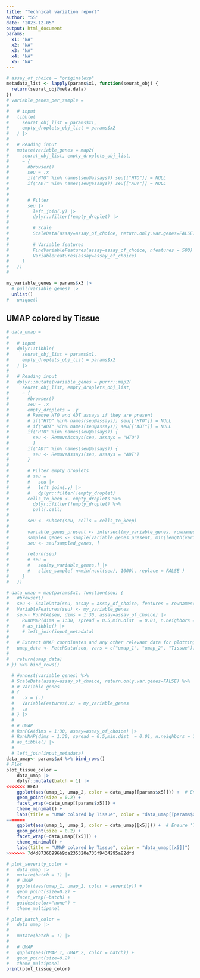 ```yaml
---
title: "Technical variation report"
author: "SS"
date: "2023-12-05"
output: html_document
params: 
  x1: "NA"
  x2: "NA"
  x3: "NA" 
  x4: "NA"
  x5: "NA"
---
```

```r
# assay_of_choice = "originalexp"
metadata_list <- lapply(params$x1, function(seurat_obj) {
  return(seurat_obj@meta.data)
})
# variable_genes_per_sample =
# 
#   # input
#   tibble(
#     seurat_obj_list = params$x1,
#     empty_droplets_obj_list = params$x2
#   ) |>
# 
#   # Reading input
#   mutate(variable_genes = map2(
#     seurat_obj_list, empty_droplets_obj_list,
#     ~ {
#       #browser()
#       seu = .x
#       if("HTO" %in% names(seu@assays)) seu[["HTO"]] = NULL
#       if("ADT" %in% names(seu@assays)) seu[["ADT"]] = NULL
# 
# 
#       # Filter
#       seu |>
#         left_join(.y) |>
#         dplyr::filter(!empty_droplet) |>
# 
#         # Scale
#         ScaleData(assay=assay_of_choice, return.only.var.genes=FALSE) |>
# 
#         # Variable features
#         FindVariableFeatures(assay=assay_of_choice, nfeatures = 500) |>
#         VariableFeatures(assay=assay_of_choice)
#     }
#   ))
# 

my_variable_genes = params$x3 |> 
  # pull(variable_genes) |> 
  unlist() 
#   unique()

```

## UMAP colored by Tissue 

```r
# data_umap =
# 
#   # input
#   dplyr::tibble(
#     seurat_obj_list = params$x1,
#     empty_droplets_obj_list = params$x2
#   ) |>
# 
#   # Reading input
#   dplyr::mutate(variable_genes = purrr::map2(
#     seurat_obj_list, empty_droplets_obj_list,
#     ~ {
#       #browser()
#       seu = .x
#       empty_droplets = .y
#       # Remove HTO and ADT assays if they are present
#       # if("HTO" %in% names(seu@assays)) seu[["HTO"]] = NULL
#       # if("ADT" %in% names(seu@assays)) seu[["ADT"]] = NULL
#       if("HTO" %in% names(seu@assays)) {
#         seu <- RemoveAssays(seu, assays = "HTO")
#         }
#       if("ADT" %in% names(seu@assays)) {
#         seu <- RemoveAssays(seu, assays = "ADT")
#       }
#       
#       # Filter empty droplets
#       # seu =
#       #   seu |>
#       #   left_join(.y) |>
#       #   dplyr::filter(!empty_droplet)
#       cells_to_keep <- empty_droplets %>% 
#         dplyr::filter(!empty_droplet) %>% 
#         pull(.cell)
#       
#       seu <- subset(seu, cells = cells_to_keep)
#       
#       variable_genes_present <- intersect(my_variable_genes, rownames(seu))
#       sampled_genes <- sample(variable_genes_present, min(length(variable_genes_present), 1000))
#       seu <- seu[sampled_genes, ]
#       
#       return(seu)
#       # seu =
#       #   seu[my_variable_genes,] |>
#       #   slice_sample( n=min(ncol(seu), 1000), replace = FALSE )
#     }
#   )) 

# data_umap = map(params$x1, function(seu) {
#   #browser()
#   seu <- ScaleData(seu, assay = assay_of_choice, features = rownames(seu), return.only.var.genes = FALSE)
#   VariableFeatures(seu) <- my_variable_genes
#   seu<- RunPCA(seu, dims = 1:30, assay=assay_of_choice) |>
#     RunUMAP(dims = 1:30, spread = 0.5,min.dist  = 0.01, n.neighbors = 10L) 
#     # as_tibble() |>
#     # left_join(input_metadata)
#   
#   # Extract UMAP coordinates and any other relevant data for plotting
#   umap_data <- FetchData(seu, vars = c("umap_1", "umap_2", "Tissue"))
#   
#   return(umap_data)
# }) %>% bind_rows()

  # #unnest(variable_genes) %>%
  # ScaleData(assay=assay_of_choice, return.only.var.genes=FALSE) %>%
  # # Variable genes
  # {
  #   .x = (.)
  #   VariableFeatures(.x) = my_variable_genes
  #   .x
  # } |>
  # 
  # # UMAP
  # RunPCA(dims = 1:30, assay=assay_of_choice) |>
  # RunUMAP(dims = 1:30, spread = 0.5,min.dist  = 0.01, n.neighbors = 10L) |>
  # as_tibble() |>
  # 
  # left_join(input_metadata) 
data_umap<- params$x4 %>% bind_rows()
# Plot
plot_tissue_color =
    data_umap |>
    dplyr::mutate(batch = 1) |>
<<<<<<< HEAD
    ggplot(aes(umap_1, umap_2, color = data_umap[[params$x5]])) +  # Ensure 'Tissue' is a column in 'data_umap'
    geom_point(size = 0.2) +
    facet_wrap(~data_umap[[params$x5]]) +
    theme_minimal() +
    labs(title = "UMAP colored by Tissue", color = "data_umap[[params$x5]]")
=======
    ggplot(aes(umap_1, umap_2, color = data_umap[[x5]])) +  # Ensure 'Tissue' is a column in 'data_umap'
    geom_point(size = 0.2) +
    facet_wrap(~data_umap[[x5]]) +
    theme_minimal() +
    labs(title = "UMAP colored by Tissue", color = "data_umap[[x5]]")
>>>>>>> 7d4d87366996b9da235320e735f9434295a82dfd

# plot_severity_color =
#   data_umap |>
#   mutate(batch = 1) |>
#   # UMAP
#   ggplot(aes(umap_1, umap_2, color = severity)) +
#   geom_point(size=0.2) +
#   facet_wrap(~batch) +
#   guides(color="none") +
#   theme_multipanel

# plot_batch_color =
#   data_umap |>
#   
#   mutate(batch = 1) |>
# 
#   # UMAP
#   ggplot(aes(UMAP_1, UMAP_2, color = batch)) +
#   geom_point(size=0.2) +
#   theme_multipanel
print(plot_tissue_color)
```


